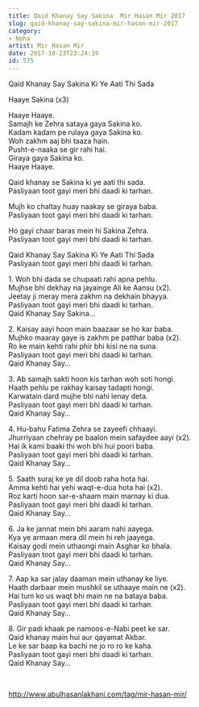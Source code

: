 ```yaml
---
title: Qaid Khanay Say Sakina  Mir Hasan Mir 2017
slug: qaid-khanay-say-sakina-mir-hasan-mir-2017
category: 
- Noha
artist: Mir Hasan Mir
date: 2017-10-23T23:24:19
id: 575
---
```


<p>Qaid Khanay Say Sakina Ki Ye Aati Thi Sada</p>
<p>Haaye Sakina (x3)</p>
<p>Haaye Haaye.<br />
Samajh ke Zehra sataya gaya Sakina ko.<br />
Kadam kadam pe rulaya gaya Sakina ko.<br />
Woh zakhm aaj bhi taaza hain.<br />
Pusht-e-naaka se gir rahi hai.<br />
Giraya gaya Sakina ko.<br />
Haaye Haaye.</p>
<p>Qaid khanay se Sakina ki ye aati thi sada.<br />
Pasliyaan toot gayi meri bhi daadi ki tarhan.</p>
<p>Mujh ko chaltay huay naakay se giraya baba.<br />
Pasliyaan toot gayi meri bhi daadi ki tarhan.</p>
<p>Ho gayi chaar baras mein hi Sakina Zehra.<br />
Pasliyaan toot gayi meri bhi daadi ki tarhan.</p>
<p>Qaid Khanay Say Sakina Ki Ye Aati Thi Sada<br />
Pasliyaan toot gayi meri bhi daadi ki tarhan.</p>
<p>1. Woh bhi dada se chupaati rahi apna pehlu.<br />
Mujhse bhi dekhay na jayainge Ali ke Aansu (x2).<br />
Jeetay ji meray mera zakhm na dekhain bhayya.<br />
Pasliyaan toot gayi meri bhi daadi ki tarhan.<br />
Qaid Khanay Say Sakina…</p>
<p>2. Kaisay aayi hoon main baazaar se ho kar baba.<br />
Mujhko maaray gaye is zakhm pe patthar baba (x2).<br />
Ro ke main kehti rahi phir bhi kisi ne na suna.<br />
Pasliyaan toot gayi meri bhi daadi ki tarhan.<br />
Qaid Khanay Say…</p>
<p>3. Ab samajh sakti hoon kis tarhan woh soti hongi.<br />
Haath pehlu pe rakhay kaisay tadapti hongi.<br />
Karwatain dard mujhe bhi nahi lenay deta.<br />
Pasliyaan toot gayi meri bhi daadi ki tarhan.<br />
Qaid Khanay Say…</p>
<p>4. Hu-bahu Fatima Zehra se zayeefi chhaayi.<br />
Jhurriyaan chehray pe baalon mein safaydee aayi (x2).<br />
Hai ik kami baaki thi woh bhi hui poori baba.<br />
Pasliyaan toot gayi meri bhi daadi ki tarhan.<br />
Qaid Khanay Say…</p>
<p>5. Saath suraj ke ye dil doob raha hota hai.<br />
Amma kehti hai yehi waqt-e-dua hota hai (x2).<br />
Roz karti hoon sar-e-shaam main marnay ki dua.<br />
Pasliyaan toot gayi meri bhi daadi ki tarhan.<br />
Qaid Khanay Say…</p>
<p>6. Ja ke jannat mein bhi aaram nahi aayega.<br />
Kya ye armaan mera dil mein hi reh jaayega.<br />
Kaisay godi mein uthaongi main Asghar ko bhala.<br />
Pasliyaan toot gayi meri bhi daadi ki tarhan.<br />
Qaid Khanay Say…</p>
<p>7. Aap ka sar jalay daaman mein uthanay ke liye.<br />
Haath darbaar mein mushkil se uthaaye main ne (x2).<br />
Hai tum ko us waqt bhi main ne na bataya baba.<br />
Pasliyaan toot gayi meri bhi daadi ki tarhan.<br />
Qaid Khanay Say…</p>
<p>8. Gir padi khaak pe namoos-e-Nabi peet ke sar.<br />
Qaid khanay main hui aur qayamat Akbar.<br />
Le ke sar baap ka bachi ne jo ro ro ke kaha.<br />
Pasliyaan toot gayi meri bhi daadi ki tarhan.<br />
Qaid Khanay Say…</p>
<p> </p>
<p><a href="http://www.abulhasanlakhani.com/tag/mir-hasan-mir/">http://www.abulhasanlakhani.com/tag/mir-hasan-mir/</a></p>